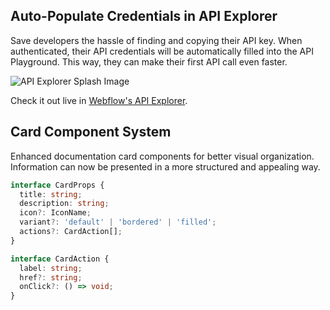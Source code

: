 ## Auto-Populate Credentials in API Explorer

Save developers the hassle of finding and copying their API key. When authenticated, their API credentials will be automatically filled into the API Playground. This way, they can make their first API call even faster.

![API Explorer Splash Image](../../../../rapiddocs/assets/changelogs/docs/api-explorer.png)

Check it out live in [Webflow's API Explorer](https://developers.webflow.com/data/reference/sites/list?playground=/data/reference/sites/list).


## Card Component System
Enhanced documentation card components for better visual organization. Information can now be presented in a more structured and appealing way.

```typescript
interface CardProps {
  title: string;
  description: string;
  icon?: IconName;
  variant?: 'default' | 'bordered' | 'filled';
  actions?: CardAction[];
}

interface CardAction {
  label: string;
  href?: string;
  onClick?: () => void;
}
```
